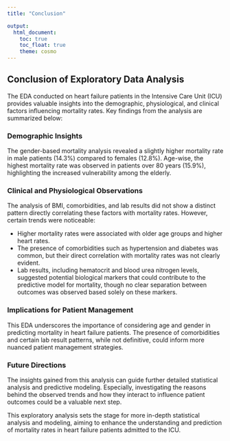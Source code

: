 ```yaml
---
title: "Conclusion"

output: 
  html_document:
    toc: true
    toc_float: true
    theme: cosmo
---
```


## Conclusion of Exploratory Data Analysis

The EDA conducted on heart failure patients in the Intensive Care Unit (ICU) provides valuable insights into the demographic, physiological, and clinical factors influencing mortality rates. Key findings from the analysis are summarized below:

### Demographic Insights

The gender-based mortality analysis revealed a slightly higher mortality rate in male patients (14.3%) compared to females (12.8%). Age-wise, the highest mortality rate was observed in patients over 80 years (15.9%), highlighting the increased vulnerability among the elderly.

### Clinical and Physiological Observations

The analysis of BMI, comorbidities, and lab results did not show a distinct pattern directly correlating these factors with mortality rates. However, certain trends were noticeable:

     
-   Higher mortality rates were associated with older age groups and higher heart rates.
-   The presence of comorbidities such as hypertension and diabetes was common, but their direct correlation with mortality rates was not clearly evident.
-   Lab results, including hematocrit and blood urea nitrogen levels, suggested potential biological markers that could contribute to the predictive model for mortality, though no clear separation between outcomes was observed based solely on these markers.


### Implications for Patient Management

This EDA underscores the importance of considering age and gender in predicting mortality in heart failure patients. The presence of comorbidities and certain lab result patterns, while not definitive, could inform more nuanced patient management strategies.

### Future Directions

The insights gained from this analysis can guide further detailed statistical analysis and predictive modeling. Especially, investigating the reasons behind the observed trends and how they interact to influence patient outcomes could be a valuable next step.

This exploratory analysis sets the stage for more in-depth statistical analysis and modeling, aiming to enhance the understanding and prediction of mortality rates in heart failure patients admitted to the ICU.

